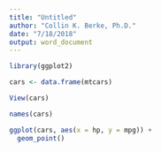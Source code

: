 ```yaml
---
title: "Untitled"
author: "Collin K. Berke, Ph.D."
date: "7/18/2018"
output: word_document
---
```


```r

library(ggplot2)

cars <- data.frame(mtcars)

View(cars)

names(cars)

ggplot(cars, aes(x = hp, y = mpg)) +
  geom_point()

```

